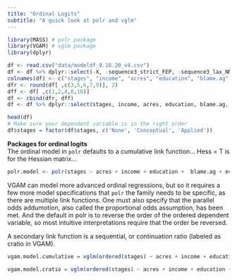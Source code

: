 ```yaml
---
title: "Ordinal Logits"
subtitle: "A quick look at polr and vglm"
---
```


```r
library(MASS) # polr package
library(VGAM) # vglm package
library(dplyr)
```

```r
df <- read.csv("data/modeldf_8.16.20_v4.csv")
df <- df %>% dplyr::select(-X, -sequence3_strict_FEP, -sequence3_lax_NMP, -sequence3_lax_FEP, -consulting2)
colnames(df) <- c("stages", "income", "acres", "education", "blame.ag", "econ.v", "envt.v", "self.cert", "wqc.perc", "info")
dfr <- round(df[ ,c(3,5,6,7,9)], 2)
dff <- df[ ,c(1,2,4,8,10)]
df <- cbind(dfr, dff)
df <- df %>% dplyr::select(stages, income, acres, education, blame.ag, econ.v, envt.v, self.cert, wqc.perc, info)
```

```r
head(df)
# Make sure your dependent variable is in the right order
df$stages = factor(df$stages, c('None', 'Conceptual', 'Applied'))
```

**Packages for ordinal logits**  
The ordinal model in `polr` defaults to a cumulative link function...
Hess = T is for the Hessian matrix...


```r
polr.model <- polr(stages ~ acres + income + education +  blame.ag + econ.v + envt.v + info + self.cert + wqc.perc, data = df, Hess = T)
```

VGAM can model more advanced ordinal regressions, but so it requires a few more model specifications that `polr` the family needs to be specific, as there are multiple link functions. One must also specify that the parallel odds addumotion, also called the proportional odds assumption, has been met. And the default in polr is to reverse the order of the ordered dependent variable, so most intuitive interpretations require that the order be reversed.

A secondary link function is a sequential, or continuation ratio (labeled as cratio in VGAM).

```r
vgam.model.cumulative = vglm(ordered(stages) ~ acres + income + education +  blame.ag + econ.v + envt.v + info + self.cert + wqc.perc, data = df, family=cumulative(parallel = T, reverse = T))

vgam.model.cratio = vglm(ordered(stages) ~ acres + income + education +  blame.ag + econ.v + envt.v + info + self.cert + wqc.perc, data = df, family=cratio(parallel = T, reverse = T))
```
